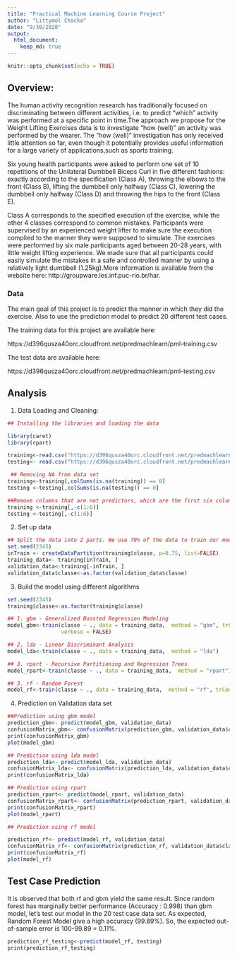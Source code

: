 ```yaml
---
title: "Practical Machine Learning Course Project"
author: "Littymol Chacko"
date: "9/30/2020"
output: 
  html_document:
    keep_md: true
---
```


```r
knitr::opts_chunk$set(echo = TRUE)
```

## Overview:

The human activity recognition research has traditionally focused on discriminating between different activities, i.e. to predict "which" activity was performed at a specific point in time.The approach we propose for the Weight Lifting Exercises data is to investigate "how (well)" an activity was performed by the wearer. The "how (well)" investigation has only received little attention so far, even though it potentially provides useful information for a large variety of applications,such as sports training.

Six young health participants were asked to perform one set of 10 repetitions of the Unilateral Dumbbell Biceps Curl in five different fashions: exactly according to the specification (Class A), throwing the elbows to the front (Class B), lifting the dumbbell only halfway (Class C), lowering the dumbbell only halfway (Class D) and throwing the hips to the front (Class E).

Class A corresponds to the specified execution of the exercise, while the other 4 classes correspond to common mistakes. Participants were supervised by an experienced weight lifter to make sure the execution complied to the manner they were supposed to simulate. The exercises were performed by six male participants aged between 20-28 years, with little weight lifting experience. We made sure that all participants could easily simulate the mistakes in a safe and controlled manner by using a relatively light dumbbell (1.25kg).More information is available from the website here: http://groupware.les.inf.puc-rio.br/har. 

### Data

The main goal of this  project is to predict the manner in which they did the exercise. Also to use the  prediction model to predict 20 different test cases.

The training data for this project are available here:

https://d396qusza40orc.cloudfront.net/predmachlearn/pml-training.csv

The test data are available here:

https://d396qusza40orc.cloudfront.net/predmachlearn/pml-testing.csv


## Analysis

1. Data Loading and Cleaning:

```r

## Installing the libraries and loading the data

library(caret)
library(rpart)

training<-read.csv("https://d396qusza40orc.cloudfront.net/predmachlearn/pml-training.csv", header = TRUE, na.strings=c("NA","#DIV/0!",""))
testing<- read.csv("https://d396qusza40orc.cloudfront.net/predmachlearn/pml-testing.csv", header = TRUE, na.strings=c("NA","#DIV/0!",""))

 ## Removing NA from data set 
training<-training[,colSums(is.na(training)) == 0]
testing <-testing[,colSums(is.na(testing)) == 0]

##Remove columns that are not predictors, which are the first six columns
training <-training[,-c(1:6)]
testing <-testing[,-c(1:6)]
```

2. Set up data

```r

## Split the data into 2 parts. We use 70% of the data to train our model and the remaining 30% to validate it
set.seed(2345)
inTrain <- createDataPartition(training$classe, p=0.75, list=FALSE)  
training_data<- training[inTrain, ]
validation_data<-training[-inTrain, ]
validation_data$classe<-as.factor(validation_data$classe)

```

3. Build the model using different algorithms

```r
set.seed(2345)
training$classe<-as.factor(training$classe)

## 1. gbm - Generalized Boosted Regression Modeling 
model_gbm<-train(classe ~ ., data = training_data,  method = "gbm", trControl = trainControl(method="repeatedcv", number = 5,repeats = 1), 
                 verbose = FALSE)

## 2. lda - Linear Discriminant Analysis
model_lda<-train(classe ~ ., data = training_data,  method = "lda")

## 3. rpart - Recursive Partitioning and Regression Trees
model_rpart<-train(classe ~ ., data = training_data,  method = "rpart")

## 3. rf - Random Forest
model_rf<-train(classe ~ ., data = training_data,  method = "rf", trControl = trainControl(method = "cv", number = 3))
```

4. Prediction on Validation data set

```r
##Prediction using gbm model
prediction_gbm<- predict(model_gbm, validation_data)
confusionMatrix_gbm<- confusionMatrix(prediction_gbm, validation_data$classe)
print(confusionMatrix_gbm)
plot(model_gbm)

## Prediction using lda model
prediction_lda<- predict(model_lda, validation_data)
confusionMatrix_lda<- confusionMatrix(prediction_lda, validation_data$classe)
print(confusionMatrix_lda)

## Prediction using rpart
prediction_rpart<- predict(model_rpart, validation_data)
confusionMatrix_rpart<- confusionMatrix(prediction_rpart, validation_data$classe)
print(confusionMatrix_rpart)
plot(model_rpart)

## Prediction using rf model

prediction_rf<- predict(model_rf, validation_data)
confusionMatrix_rf<- confusionMatrix(prediction_rf, validation_data$classe)
print(confusionMatrix_rf)
plot(model_rf)
```

## Test Case Prediction 
It is observed that both rf and gbm yield the same result. Since random forest has marginally better performance (Accuracy : 0.998) than  gbm model, let's test our model in the 20 test case data set.
As expected, Random Forest Model give a high accuracy (99.89%). So, the expected out-of-sample error is 100-99.89 = 0.11%.

```r
prediction_rf_testing<-predict(model_rf, testing)
print(prediction_rf_testing)
```
